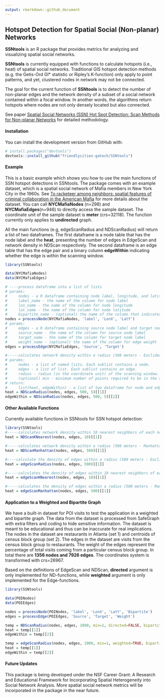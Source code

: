 ```yaml
---
output: rmarkdown::github_document
---
```


## Hotspot Detection for Spatial Social (Non-planar) Networks 

**SSNtools** is an R package that provides metrics for analyzing and visualizing spatial social networks. 

**SSNtools** is currently equipped with functions to calculate hotspots (i.e., heat) of spatial social networks. Traditional GIS hotspot detection methods (e.g. the Getis-Ord GI* statistic or Ripley’s K-function) only apply to point patterns, and yet, clustered nodes in network may not be connected. 

The goal for the current function of **SSNtools** is to detect the number of non-planar edges and the network density of a subset of a social network contained within a focal window. In another words, the algorithms return hotspots where nodes are not only densely located but also connected. 

See paper [Spatial Social Networks (SSN) Hot Spot Detection: Scan Methods for Non-planar Networks](https://arxiv.org/pdf/2011.07702.pdf) for detailed methodology. 

#### Installation

You can install the development version from GitHub with:

``` r
# install.packages("devtools")
devtools::install_github("friendlycities-gatech/SSNtools")
```
#### Example

This is a basic example which shows you how to use the main functions of SSN hotspot detections in SSNtools. The package comes with an example dataset, which is a spatial social network of Mafia members in New York City in the 1960s. See [To racketeer among neighbors: spatial features of criminal collaboration in the American Mafia](https://drive.google.com/file/d/1guVURnryYUyXaJ3A7SoMFMpkv7CUx6He/view) for more details about the dataset. You can call **NYCMafiaNodes** (n=298) and **NYCMafiaEdges**(n=946) to directly access the sample dataset. The coordinate unit of the sample dataset is **meter** (crs=32118). The function currently only applies to **undirected** graph. 

All the main functions (e.g, edgeScanRadius and NDScanRadius) will return a list of two dataframes. The first dataframe is a node table that has the node label and the **heat**, presenting the number of edges in EdgeScan and network density in NDScan respectively. The second dataframe is an edge table that has the edge pair and a binary column **edgeWithin** indicating whether the edge is within the scanning window. 

```r
library(SSNtools)

data(NYCMafiaNodes)
data(NYCMafiaEdges)

# ----process dataframe into a list of lists 
# params:
#     nodes - a R dataframe containing node label, longitude, and latitude
#     label_name - the name of the column for node label
#     lon_name - the name of the column for node longitude 
#     lat_name - the name of the column for node latitude
#     bipartite_name - (optional) the name of the column that indicates the bipartite set of the nodes 
nodes = processNode(NYCMafiaNodes, 'label', 'LonX', 'LatY')
# params:
#     edges - a R dataframe containing source node label and target node label
#     source_name - the name of the column for source node label
#     target_name - the name of the column for target node label
#     weight_name - (optional) the name of the column for edge weight 
edges = processEdge(NYCMafiaEdges, 'Source', 'Target')

#-----calculates network density within a radius (500 meters - Euclidean distance) of each node in a network
# params:
#     nodes - a list of named lists. Each sublist contains a node.
#     edges - a list of list. Each sublist contains an edge.
#     radius - radius (in the coordinate unit) of the scanning window. 
#     (optional) min - minimum number of points required to be in the search window. Default to 3.
# return:
#     list(heat, edgeWithin) - a list of two dataframe for node and edge table. 
heat = NDScanRadius(nodes, edges, 500, 5)[[1]]
edgeWithin = NDScanRadius(nodes, edges, 500, 5)[[2]]
```

#### Other Available Functions 
Currently available functions in SSNtools for SSN hotspot detection:
```r
library(SSNtools)
#-----calculates network density within 10 nearest neighbors of each node in a network
heat = NDScanKNearest(nodes, edges, 10)[[1]]

#-----calculates network density within a radius (500 meters - Manhattan distance) of each node in a network
heat = NDScanManhattan(nodes, edges, 500)[[1]]

#----calculate the density of edges within a radius (500 meters - Euclidean distance) of every node in a graph
heat = edgeScanRadius(nodes, edges, 500)[[1]]

#-----calculates the density of edges within 10 nearest neighbors of each node in a network
heat = edgeScanKNearest(nodes, edges, 10)[[1]]

#-----calculates the density of edges within a radius (500 meters - Manhattan distance) of each node in a network
heat = edgeScanManhattan(nodes, edges, 500)[[1]]
```

#### Application to a Weighted and Bipartite Graph

We have a built-in dataset for POI visits to test the application in a weighted and bipartite graph. The data from the dataset is processed from SafeGraph with extra filters and coding to hide sensitive information. The dataset is meant to be educational and thus can be inaccurate for real implications. The nodes in the dataset are restaurants in Atlanta (set 1) and centroids of census block group (set 2). The edges in the dataset are visits from the census block group to restaurants. The weight of the edges represent the percentage of total visits coming from a particular census block group. In total there are **1356 nodes and 7926 edges**. The coordinates system is transformed with crs=26967. 

Based on the definitions of EdgeScan and NDScan, **directed** argument is only implemented for ND-functions, while **weighted** argument is only implemented for the Edge-functions. 

```r
library(SSNtools)

data(POINodes)
data(POIEdges)

nodes = processNode(POINodes, 'label', 'LonX', 'LatY', 'Bipartite')
edges = processEdge(POIEdges, 'Source', 'Target', 'Weight')

temp = NDScanRadius(nodes, edges, 1000, min=1, directed=FALSE, bipartite=TRUE)
heat = temp[[1]]
edgeWithin = temp[[2]]

temp = edgeScanRadius(nodes, edges, 1000, min=1, weighted=TRUE, bipartite=TRUE)
heat = temp[[1]]
edgeWithin = temp[[2]]
```

#### Future Updates 
This package is being developed under the NSF Career Grant: A Research and Educational Framework for Incorporating Spatial Heterogeneity into Social Network Analysis. More spatial social network metrics will be incorporated in the package in the near future.  